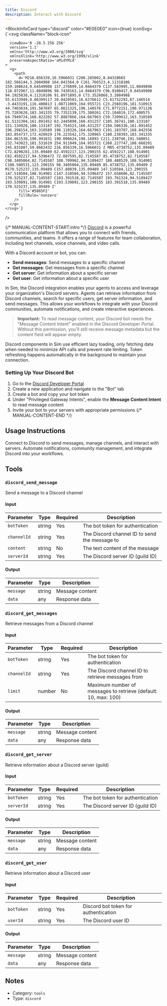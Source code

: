 ```yaml
---
title: Discord
description: Interact with Discord
---
```



<BlockInfoCard 
  type="discord"
  color="#E0E0E0"
  icon={true}
  iconSvg={`<svg className="block-icon"
      
      
      
      viewBox='0 -28.5 256 256'
      version='1.1'
      xmlns='http://www.w3.org/2000/svg'
      xmlnsXlink='http://www.w3.org/1999/xlink'
      preserveAspectRatio='xMidYMid'
    >
      <g>
        <path
          d='M216.856339,16.5966031 C200.285002,8.84328665 182.566144,3.2084988 164.041564,0 C161.766523,4.11318106 159.108624,9.64549908 157.276099,14.0464379 C137.583995,11.0849896 118.072967,11.0849896 98.7430163,14.0464379 C96.9108417,9.64549908 94.1925838,4.11318106 91.8971895,0 C73.3526068,3.2084988 55.6133949,8.86399117 39.0420583,16.6376612 C5.61752293,67.146514 -3.4433191,116.400813 1.08711069,164.955721 C23.2560196,181.510915 44.7403634,191.567697 65.8621325,198.148576 C71.0772151,190.971126 75.7283628,183.341335 79.7352139,175.300261 C72.104019,172.400575 64.7949724,168.822202 57.8887866,164.667963 C59.7209612,163.310589 61.5131304,161.891452 63.2445898,160.431257 C105.36741,180.133187 151.134928,180.133187 192.754523,160.431257 C194.506336,161.891452 196.298154,163.310589 198.110326,164.667963 C191.183787,168.842556 183.854737,172.420929 176.223542,175.320965 C180.230393,183.341335 184.861538,190.991831 190.096624,198.16893 C211.238746,191.588051 232.743023,181.531619 254.911949,164.955721 C260.227747,108.668201 245.831087,59.8662432 216.856339,16.5966031 Z M85.4738752,135.09489 C72.8290281,135.09489 62.4592217,123.290155 62.4592217,108.914901 C62.4592217,94.5396472 72.607595,82.7145587 85.4738752,82.7145587 C98.3405064,82.7145587 108.709962,94.5189427 108.488529,108.914901 C108.508531,123.290155 98.3405064,135.09489 85.4738752,135.09489 Z M170.525237,135.09489 C157.88039,135.09489 147.510584,123.290155 147.510584,108.914901 C147.510584,94.5396472 157.658606,82.7145587 170.525237,82.7145587 C183.391518,82.7145587 193.761324,94.5189427 193.539891,108.914901 C193.539891,123.290155 183.391518,135.09489 170.525237,135.09489 Z'
          fill='#5865F2'
          fillRule='nonzero'
        />
      </g>
    </svg>`}
/>

{/* MANUAL-CONTENT-START:intro */}
[Discord](https://discord.com) is a powerful communication platform that allows you to connect with friends, communities, and teams. It offers a range of features for team collaboration, including text channels, voice channels, and video calls.

With a Discord account or bot, you can:

- **Send messages**: Send messages to a specific channel
- **Get messages**: Get messages from a specific channel
- **Get server**: Get information about a specific server
- **Get user**: Get information about a specific user

In Sim, the Discord integration enables your agents to access and leverage your organization's Discord servers. Agents can retrieve information from Discord channels, search for specific users, get server information, and send messages. This allows your workflows to integrate with your Discord communities, automate notifications, and create interactive experiences.

> **Important:** To read message content, your Discord bot needs the "Message Content Intent" enabled in the Discord Developer Portal. Without this permission, you'll still receive message metadata but the content field will appear empty.

Discord components in Sim use efficient lazy loading, only fetching data when needed to minimize API calls and prevent rate limiting. Token refreshing happens automatically in the background to maintain your connection.

### Setting Up Your Discord Bot

1. Go to the [Discord Developer Portal](https://discord.com/developers/applications)
2. Create a new application and navigate to the "Bot" tab
3. Create a bot and copy your bot token
4. Under "Privileged Gateway Intents", enable the **Message Content Intent** to read message content
5. Invite your bot to your servers with appropriate permissions
{/* MANUAL-CONTENT-END */}


## Usage Instructions

Connect to Discord to send messages, manage channels, and interact with servers. Automate notifications, community management, and integrate Discord into your workflows.



## Tools

### `discord_send_message`

Send a message to a Discord channel

#### Input

| Parameter | Type | Required | Description |
| --------- | ---- | -------- | ----------- |
| `botToken` | string | Yes | The bot token for authentication |
| `channelId` | string | Yes | The Discord channel ID to send the message to |
| `content` | string | No | The text content of the message |
| `serverId` | string | Yes | The Discord server ID \(guild ID\) |

#### Output

| Parameter | Type | Description |
| --------- | ---- | ----------- |
| `message` | string | Message content |
| `data` | any | Response data |

### `discord_get_messages`

Retrieve messages from a Discord channel

#### Input

| Parameter | Type | Required | Description |
| --------- | ---- | -------- | ----------- |
| `botToken` | string | Yes | The bot token for authentication |
| `channelId` | string | Yes | The Discord channel ID to retrieve messages from |
| `limit` | number | No | Maximum number of messages to retrieve \(default: 10, max: 100\) |

#### Output

| Parameter | Type | Description |
| --------- | ---- | ----------- |
| `message` | string | Message content |
| `data` | any | Response data |

### `discord_get_server`

Retrieve information about a Discord server (guild)

#### Input

| Parameter | Type | Required | Description |
| --------- | ---- | -------- | ----------- |
| `botToken` | string | Yes | The bot token for authentication |
| `serverId` | string | Yes | The Discord server ID \(guild ID\) |

#### Output

| Parameter | Type | Description |
| --------- | ---- | ----------- |
| `message` | string | Message content |
| `data` | any | Response data |

### `discord_get_user`

Retrieve information about a Discord user

#### Input

| Parameter | Type | Required | Description |
| --------- | ---- | -------- | ----------- |
| `botToken` | string | Yes | Discord bot token for authentication |
| `userId` | string | Yes | The Discord user ID |

#### Output

| Parameter | Type | Description |
| --------- | ---- | ----------- |
| `message` | string | Message content |
| `data` | any | Response data |



## Notes

- Category: `tools`
- Type: `discord`
